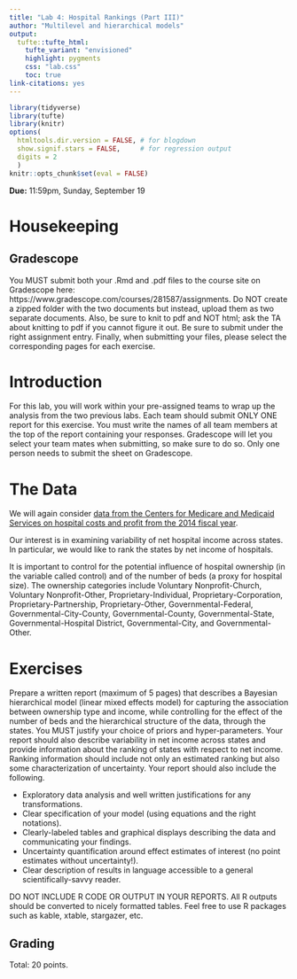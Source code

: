 ```yaml
---
title: "Lab 4: Hospital Rankings (Part III)"
author: "Multilevel and hierarchical models"
output: 
  tufte::tufte_html:
    tufte_variant: "envisioned"
    highlight: pygments
    css: "lab.css"
    toc: true
link-citations: yes
---
```


```r
library(tidyverse)
library(tufte)
library(knitr)
options(
  htmltools.dir.version = FALSE, # for blogdown
  show.signif.stars = FALSE,     # for regression output
  digits = 2
  )
knitr::opts_chunk$set(eval = FALSE)
```


**Due:**  11:59pm, Sunday, September 19


# Housekeeping

<!-- ## R/RStudio -->
<!-- You all should have R and RStudio installed on your computers by now. If you do not, first install the latest version of R here: https://cran.rstudio.com (remember to select the right installer for your operating system). Next, install the latest version of RStudio here: https://www.rstudio.com/products/rstudio/download/. Scroll down to the "Installers for Supported Platforms" section and find the right installer for your operating system. -->


## Gradescope
You MUST submit both your .Rmd and .pdf files to the course site on Gradescope here: https://www.gradescope.com/courses/281587/assignments. Do NOT create a zipped folder with the two documents but instead, upload them as two separate documents. Also, be sure to knit to pdf and NOT html; ask the TA about knitting to pdf if you cannot figure it out. Be sure to submit under the right assignment entry. Finally, when submitting your files, please select the corresponding pages for each exercise.



# Introduction
For this lab, you will work within your pre-assigned teams to wrap up the analysis from the two previous labs. Each team should submit ONLY ONE report for this exercise. You must write the names of all team members at the top of the report containing your responses. Gradescope will let you select your team mates when submitting, so make sure to do so. Only one person needs to submit the sheet on Gradescope.



# The Data

We will again consider [data  from the Centers for Medicare and Medicaid Services on hospital costs and profit from the 2014 fiscal year](data/hc2014.RData). 

Our interest is in examining variability of net hospital income across states. In particular, we would like to rank the states by net income of hospitals. 

It is important to control for the potential influence of hospital ownership (in the variable called control) and of the number of beds (a proxy for hospital size). The ownership categories include Voluntary Nonprofit-Church, Voluntary Nonprofit-Other, Proprietary-Individual, Proprietary-Corporation, Proprietary-Partnership, Proprietary-Other, Governmental-Federal, Governmental-City-County, Governmental-County, Governmental-State, Governmental-Hospital District, Governmental-City, and Governmental-Other.


# Exercises

Prepare a written report (maximum of 5 pages) that describes a Bayesian hierarchical model (linear mixed effects model) for capturing the association between ownership type and income, while controlling for the effect of the number of beds and the hierarchical structure of the data, through the states. You MUST justify your choice of priors and hyper-parameters. Your report should also describe variability in net income across states and provide information about the ranking of states with respect to net income. Ranking information should include not only an estimated ranking but also some characterization of uncertainty. Your report should also include the following.

+ Exploratory data analysis and well written justifications for any transformations.
+ Clear specification of your model (using equations and the right notations).
+ Clearly-labeled tables and graphical displays describing the data and communicating your findings.
+ Uncertainty quantification around effect estimates of interest (no point estimates without uncertainty!).
+ Clear description of results in language accessible to a general scientifically-savvy reader.

DO NOT INCLUDE R CODE OR OUTPUT IN YOUR REPORTS. All R outputs should be converted to nicely formatted tables. Feel free to use R packages such as kable, xtable, stargazer, etc.



## Grading

Total: 20 points.


